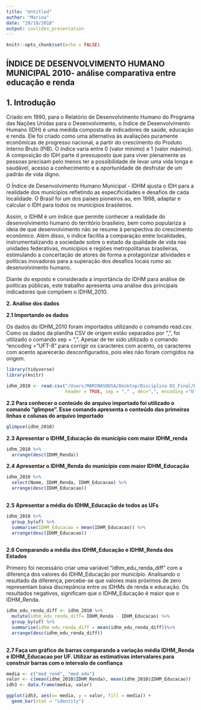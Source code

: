 ```yaml
---
title: "Untitled"
author: "Marina"
date: "29/10/2018"
output: ioslides_presentation
---
```


```r
knitr::opts_chunk$set(echo = FALSE)
```

## ÍNDICE DE DESENVOLVIMENTO HUMANO MUNICIPAL 2010- análise comparativa entre educação e renda




## 1. Introdução

Criado em 1990, para o Relatório de Desenvolvimento Humano do Programa das Nações Unidas para o Desenvolvimento, o Índice de Desenvolvimento Humano (IDH) é uma medida composta de indicadores de saúde, educação e renda. Ele foi criado como uma alternativa às avaliações puramente econômicas de progresso nacional, a partir do crescimento do Produto Interno Bruto (PIB). O índice varia entre 0 (valor mínimo) e 1 (valor máximo). A composição do IDH parte d pressuposto que para viver plenamente as pessoas precisam pelo menos ter a possibilidade de levar uma vida longa e saudável, acesso a conhecimento e a oportunidade de desfrutar de um padrão de vida digno.

O Índice de Desenvolvimento Humano Municipal - IDHM ajusta o IDH para a realidade dos municípios refletindo as especificidades e desafios de cada localidade. O Brasil foi um dos países pioneiros ao, em 1998, adaptar e calcular o IDH para todos os municípios brasileiros.

Assim, o IDHM é um índice que permite conhecer a realidade do desenvolvimento humano do território brasileiro, bem como populariza a ideia de que desenvolvimento não se resume à perspectiva do crescimento econômico. Além disso, o índice facilita a comparação entre localidades, instrumentalizando a sociedade sobre o estado da qualidade de vida nas unidades federativas, municípios e regiões metropolitanas brasileiras, estimulando a concertação de atores de forma a protagonizar atividades e políticas inovadoras para a superação dos desafios locais rumo ao desenvolvimento humano.

Diante do exposto e considerada a importância do IDHM para análise de políticas públicas, este trabalho apresenta uma análise dos principais indicadores que compõem o IDHM_2010.


**2. Análise dos dados**

**2.1 Importando os dados**

Os dados do IDHM_2010 foram importados utilizando o comamdo read.csv. Como os dados da planilha CSV de origem estão separados por ",", foi utilizado o comando sep = ",". Apesar de ter sido utilizado o comando "encoding = "UFT-8" para corrigir os caracteres com acento, os caracteres com acento aparecerão desconfigurados, pois eles não foram corrigidos na origem.

```r

library(tidyverse)
library(knitr)

idhm_2010 <- read.csv("/Users/MARINASOUSA/Desktop/Disciplina D3_Final/Dados brutos/idhm2010.csv", 
                      header = TRUE, sep = "," , dec=",", encoding ="UTF-8" )
```

**2.2 Para conhecer o conteúdo do arquivo importado foi utilizado o comando "glimpse". Esse comando apresenta o conteúdo das primeiras linhas e colunas do arquivo importado**

```r
glimpse(idhm_2010)
```


**2.3 Apresentar o IDHM_Educação do município com maior IDHM_renda**

```r
idhm_2010 %>%
  arrange(desc(IDHM_Renda))
```


**2.4 Apresentar o IDHM_Renda do município com maior IDHM_Educação**

```r
idhm_2010 %>%
  select(Nome, IDHM_Renda, IDHM_Educacao) %>%
  arrange(desc(IDHM_Educacao))
  
```


**2.5 Apresentar a média do IDHM_Educação de todos as UFs**


```r
idhm_2010 %>% 
  group_by(uf) %>% 
  summarise(IDHM_Educacao = mean(IDHM_Educacao)) %>% 
  arrange(desc(IDHM_Educacao))
  
```

**2.6 Comparando a média dos IDHM_Educação e IDHM_Renda dos Estados**

Primeiro foi necessário criar uma variável "idhm_edu_renda_diff" com a diferença dos valores do IDHM_Educação por município. Analisando o resultado da diferença, percebe-se que valores mais próximos de zero representam baixa discrepância entre os IDHMs de renda e educação. Os resultados negativos,  significam que o IDHM_Educação é maior que o IDHM_Renda.


```r
idhm_edu_renda_diff <- idhm_2010 %>%
  mutate(idhm_edu_renda_diff= IDHM_Renda - IDHM_Educacao) %>%
  group_by(uf) %>%
  summarise(idhm_edu_renda_diff = mean(idhm_edu_renda_diff))%>%
  arrange(desc(idhm_edu_renda_diff))
 
```

**2.7 Faça um gráfico de barras comparando a variação média IDHM_Renda e IDHM_Educacao por UF. Utilizar as estimativas intervalares para construir barras com o intervalo de confiança**

```r

media <- c("med_rend", "med_edu")
valor <- c(mean(idhm_2010$IDHM_Renda), mean(idhm_2010$IDHM_Educacao))
idh3 <- data.frame(media, valor)

ggplot(idh3, aes(x= media, y = valor, fill = media)) +
  geom_bar(stat = "identity")

```

